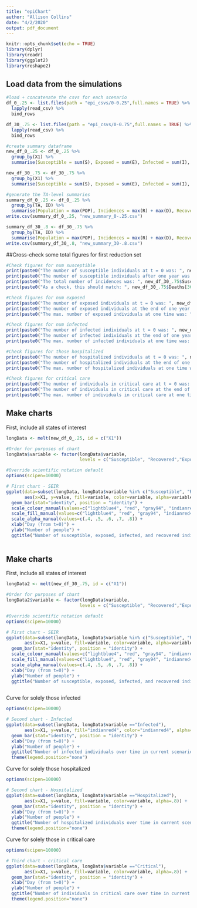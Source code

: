 ```yaml
---
title: "epiChart"
author: "Allison Collins"
date: "4/2/2020"
output: pdf_document
---
```


```r
knitr::opts_chunk$set(echo = TRUE)
library(dplyr)
library(readr)
library(ggplot2)
library(reshape2)
```

## Load data from the simulations

```r
#load + concatenate the csvs for each scenario
df_0_.25 <- list.files(path = "epi_csvs/0-0.25",full.names = TRUE) %>% 
  lapply(read_csv) %>% 
  bind_rows 

df_30_.75 <- list.files(path = "epi_csvs/0-0.75",full.names = TRUE) %>% 
  lapply(read_csv) %>% 
  bind_rows 

#create summary dataframe
new_df_0_.25 <- df_0_.25 %>% 
  group_by(X1) %>% 
  summarise(Susceptible = sum(S), Exposed = sum(E), Infected = sum(I), Recovered = sum(R), Hospitalized = sum(H), Critical = sum(C), Deaths = sum(D))

new_df_30_.75 <- df_30_.75 %>% 
  group_by(X1) %>% 
  summarise(Susceptible = sum(S), Exposed = sum(E), Infected = sum(I), Recovered = sum(R), Hospitalized = sum(H), Critical = sum(C), Deaths = sum(D))

#generate the TA-level summaries
summary_df_0_.25 <- df_0_.25 %>%
  group_by(TA, ID) %>%
  summarise(Population = max(POP), Incidences = max(R) + max(D), Recovered = max(R), Deaths = max(D), Peak_Hospital = max(H), Peak_Crit = max(C))
write.csv(summary_df_0_.25, "new_summary_0-.25.csv")

summary_df_30_.8 <- df_30_.75 %>%
  group_by(TA, ID) %>%
  summarise(Population = max(POP), Incidences = max(R) + max(D), Recovered = max(R), Deaths = max(D), Peak_Hospital = max(H), Peak_Crit = max(C))
write.csv(summary_df_30_.8, "new_summary_30-.8.csv")
```

##Cross-check some total figures for first reduction set

```r
#Check figures for num susceptible
print(paste0("The number of susceptible individuals at t = 0 was: ", new_df_30_.75$Susceptible[1]))
print(paste0("The number of susceptible individuals after one year was: ",new_df_30_.75$Susceptible[366]))
print(paste0("The total number of incidences was: ", new_df_30_.75$Susceptible[1] - new_df_30_.75$Susceptible[366]))
print(paste0("As a check, this should match: ", new_df_30_.75$Deaths[366] + new_df_30_.75$Recovered[366]))

#Check figures for num exposed
print(paste0("The number of exposed individuals at t = 0 was: ", new_df_0_.25$Exposed[1]))
print(paste0("The number of exposed individuals at the end of one year was: ", new_df_0_.25$Exposed[366]))
print(paste0("The max. number of exposed individuals at one time was: ", max(new_df_0_.25$Exposed)))

#Check figures for num infected
print(paste0("The number of infected individuals at t = 0 was: ", new_df_30_.75$Infected[1]))
print(paste0("The number of infected individuals at the end of one year was: ", new_df_30_.75$Infected[366]))
print(paste0("The max. number of infected individuals at one time was: ", max(new_df_30_.75$Infected)))

#Check figures for those hospitalized
print(paste0("The number of hospitalized individuals at t = 0 was: ", new_df_0_.25$Hospitalized[1]))
print(paste0("The number of hospitalized individuals at the end of one year was: ", new_df_0_.25$Hospitalized[366]))
print(paste0("The max. number of hospitalized individuals at one time was: ", max(new_df_0_.25$Hospitalized)))

#Check figures for critical care
print(paste0("The number of individuals in critical care at t = 0 was: ", new_df_0_.25$Critical[1]))
print(paste0("The number of individuals in critical care at the end of one year was: ", new_df_0_.25$Critical[366]))
print(paste0("The max. number of individuals in critical care at one time was: ", max(new_df_0_.25$Critical)))
```


## Make charts

First, include all states of interest

```r
longData <- melt(new_df_0_.25, id = c("X1"))

#Order for purposes of chart
longData$variable <- factor(longData$variable,
                            levels = c("Susceptible", "Recovered","Exposed", "Infected", "Hospitalized", "Critical"))

#Override scientific notation default
options(scipen=10000)

# First chart - SEIR
ggplot(data=subset(longData, longData$variable %in% c("Susceptible", "Recovered","Exposed", "Infected")) %>% arrange(variable),
       aes(x=X1, y=value, fill=variable, color=variable, alpha=variable)) +
  geom_bar(stat="identity", position = "identity") +
  scale_colour_manual(values=c("lightblue4", "red", "gray94", "indianred4")) + 
  scale_fill_manual(values=c("lightblue4", "red", "gray94", "indianred4")) + 
  scale_alpha_manual(values=c(.4, .5, .6, .7, .8)) +
  xlab("Day (from t=0)") +
  ylab("Number of people") +
  ggtitle("Number of susceptible, exposed, infected, and recovered individuals over time in current scenario of .25 reduction in contact beginning at day 0")
  
```

## Make charts

First, include all states of interest

```r
longData2 <- melt(new_df_30_.75, id = c("X1"))

#Order for purposes of chart
longData2$variable <- factor(longData$variable,
                            levels = c("Susceptible", "Recovered","Exposed", "Infected", "Hospitalized", "Critical"))

#Override scientific notation default
options(scipen=10000)

# First chart - SEIR
ggplot(data=subset(longData, longData$variable %in% c("Susceptible", "Recovered","Exposed", "Infected")) %>% arrange(variable),
       aes(x=X1, y=value, fill=variable, color=variable, alpha=variable)) +
  geom_bar(stat="identity", position = "identity") +
  scale_colour_manual(values=c("lightblue4", "red", "gray94", "indianred4")) + 
  scale_fill_manual(values=c("lightblue4", "red", "gray94", "indianred4")) + 
  scale_alpha_manual(values=c(.4, .5, .6, .7, .8)) +
  xlab("Day (from t=0)") +
  ylab("Number of people") +
  ggtitle("Number of susceptible, exposed, infected, and recovered individuals over time in current scenario of .8 reduction in contact beginning at day 30")
  
```


Curve for solely those infected

```r

options(scipen=10000)

# Second chart - Infected
ggplot(data=subset(longData, longData$variable =="Infected"),
       aes(x=X1, y=value, fill="indianred4", color="indianred4", alpha=.8)) +
  geom_bar(stat="identity", position = "identity") +
  xlab("Day (from t=0)") +
  ylab("Number of people") +
  ggtitle("Number of infected individuals over time in current scenario")+
  theme(legend.position="none")
```

Curve for solely those hospitalized

```r

options(scipen=10000)

# Second chart - Hospitalized
ggplot(data=subset(longData, longData$variable =="Hospitalized"),
       aes(x=X1, y=value, fill=variable, color=variable, alpha=.8)) +
  geom_bar(stat="identity", position = "identity") +
  xlab("Day (from t=0)") +
  ylab("Number of people") +
  ggtitle("Number of hospitalized individuals over time in current scenario")+
  theme(legend.position="none")
```

Curve for solely those in critical care

```r

options(scipen=10000)

# Third chart - critical care
ggplot(data=subset(longData, longData$variable =="Critical"),
       aes(x=X1, y=value, fill=variable, color=variable, alpha=.8)) +
  geom_bar(stat="identity", position = "identity") +
  xlab("Day (from t=0)") +
  ylab("Number of people") +
  ggtitle("Number of individuals in critical care over time in current scenario")+
  theme(legend.position="none")
```
